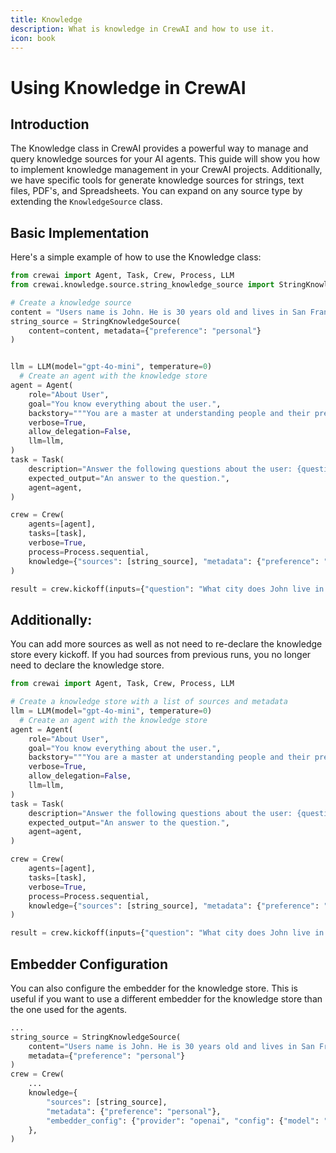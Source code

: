 ```yaml
---
title: Knowledge
description: What is knowledge in CrewAI and how to use it.
icon: book
---
```


# Using Knowledge in CrewAI

## Introduction

The Knowledge class in CrewAI provides a powerful way to manage and query knowledge sources for your AI agents. This guide will show you how to implement knowledge management in your CrewAI projects.
Additionally, we have specific tools for generate knowledge sources for strings, text files, PDF's, and Spreadsheets. You can expand on any source type by extending the `KnowledgeSource` class.

## Basic Implementation

Here's a simple example of how to use the Knowledge class:

```python
from crewai import Agent, Task, Crew, Process, LLM
from crewai.knowledge.source.string_knowledge_source import StringKnowledgeSource

# Create a knowledge source
content = "Users name is John. He is 30 years old and lives in San Francisco."
string_source = StringKnowledgeSource(
    content=content, metadata={"preference": "personal"}
)


llm = LLM(model="gpt-4o-mini", temperature=0)
  # Create an agent with the knowledge store
agent = Agent(
    role="About User",
    goal="You know everything about the user.",
    backstory="""You are a master at understanding people and their preferences.""",
    verbose=True,
    allow_delegation=False,
    llm=llm,
)
task = Task(
    description="Answer the following questions about the user: {question}",
    expected_output="An answer to the question.",
    agent=agent,
)

crew = Crew(
    agents=[agent],
    tasks=[task],
    verbose=True,
    process=Process.sequential,
    knowledge={"sources": [string_source], "metadata": {"preference": "personal"}}, # Enable knowledge by adding the sources here
)

result = crew.kickoff(inputs={"question": "What city does John live in and how old is he?"})
```

## Additionally:
You can add more sources as well as not need to re-declare the knowledge store every kickoff.
If you had sources from previous runs, you no longer need to declare the knowledge store.

```python
from crewai import Agent, Task, Crew, Process, LLM

# Create a knowledge store with a list of sources and metadata
llm = LLM(model="gpt-4o-mini", temperature=0)
  # Create an agent with the knowledge store
agent = Agent(
    role="About User",
    goal="You know everything about the user.",
    backstory="""You are a master at understanding people and their preferences.""",
    verbose=True,
    allow_delegation=False,
    llm=llm,
)
task = Task(
    description="Answer the following questions about the user: {question}",
    expected_output="An answer to the question.",
    agent=agent,
)

crew = Crew(
    agents=[agent],
    tasks=[task],
    verbose=True,
    process=Process.sequential,
    knowledge={"sources": [string_source], "metadata": {"preference": "personal"}}, # Enable knowledge by adding the sources here
)

result = crew.kickoff(inputs={"question": "What city does John live in and how old is he?"})
```

## Embedder Configuration

You can also configure the embedder for the knowledge store. This is useful if you want to use a different embedder for the knowledge store than the one used for the agents.

```python
...
string_source = StringKnowledgeSource(
    content="Users name is John. He is 30 years old and lives in San Francisco.",
    metadata={"preference": "personal"}
)
crew = Crew(
    ...
    knowledge={
        "sources": [string_source],
        "metadata": {"preference": "personal"},
        "embedder_config": {"provider": "openai", "config": {"model": "text-embedding-3-small"}},
    },
)
```
